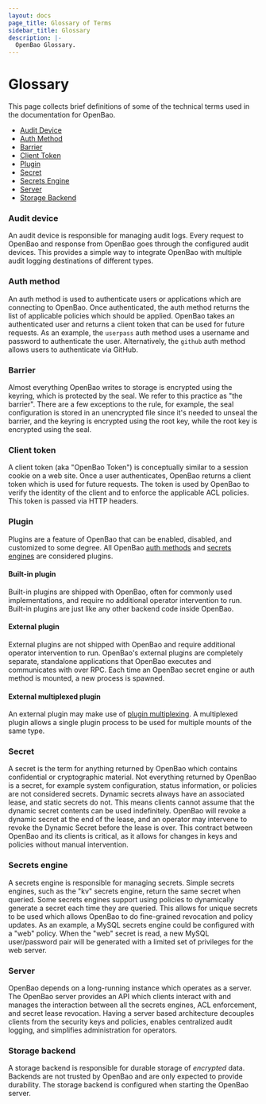 ```yaml
---
layout: docs
page_title: Glossary of Terms
sidebar_title: Glossary
description: |-
  OpenBao Glossary.
---
```


# Glossary

This page collects brief definitions of some of the technical terms used in the
documentation for OpenBao.

- [Audit Device](#audit-device)
- [Auth Method](#auth-method)
- [Barrier](#barrier)
- [Client Token](#client-token)
- [Plugin](#plugin)
- [Secret](#secret)
- [Secrets Engine](#secrets-engine)
- [Server](#server)
- [Storage Backend](#storage-backend)

### Audit device

An audit device is responsible for managing audit logs.
Every request to OpenBao and response from OpenBao goes through the configured
audit devices. This provides a simple way to integrate OpenBao with multiple
audit logging destinations of different types.

### Auth method

An auth method is used to authenticate users or applications
which are connecting to OpenBao. Once authenticated, the auth method returns the
list of applicable policies which should be applied. OpenBao takes an
authenticated user and returns a client token that can be used for future
requests. As an example, the `userpass` auth method uses a username and
password to authenticate the user. Alternatively, the `github` auth method
allows users to authenticate via GitHub.

### Barrier

Almost everything OpenBao writes to storage is encrypted using the keyring, which is protected by the seal. We refer to this practice as "the barrier". There are a few exceptions to the rule, for example, the seal configuration is stored in an unencrypted file since it's needed to unseal the barrier, and the keyring is encrypted using the root key, while the root key is encrypted using the seal.

### Client token

A client token (aka "OpenBao Token") is conceptually
similar to a session cookie on a web site. Once a user authenticates, OpenBao
returns a client token which is used for future requests. The token is used by
OpenBao to verify the identity of the client and to enforce the applicable ACL
policies. This token is passed via HTTP headers.

### Plugin

Plugins are a feature of OpenBao that can be enabled, disabled, and customized to
some degree. All OpenBao [auth methods](/docs/auth) and [secrets engines](/docs/secrets)
are considered plugins.

#### Built-in plugin

Built-in plugins are shipped with OpenBao, often for commonly used
implementations, and require no additional operator intervention to run.
Built-in plugins are just like any other backend code inside OpenBao.

#### External plugin

External plugins are not shipped with OpenBao and require additional operator
intervention to run. OpenBao's external plugins are completely separate,
standalone applications that OpenBao executes and communicates with over RPC.
Each time an OpenBao secret engine or auth method is mounted, a new process is
spawned.

#### External multiplexed plugin

An external plugin may make use of [plugin multiplexing](/docs/plugins/plugin-architecture#plugin-multiplexing).
A multiplexed plugin allows a single plugin process to be used for multiple
mounts of the same type.

### Secret

A secret is the term for anything returned by OpenBao which
contains confidential or cryptographic material. Not everything returned by
OpenBao is a secret, for example system configuration, status information, or
policies are not considered secrets. Dynamic secrets always have an associated lease, and static secrets do not.
This means clients cannot assume that the dynamic secret contents can be used
indefinitely. OpenBao will revoke a dynamic secret at the end of the lease, and an
operator may intervene to revoke the Dynamic Secret before the lease is over. This
contract between OpenBao and its clients is critical, as it allows for changes
in keys and policies without manual intervention.

### Secrets engine

A secrets engine is responsible for managing secrets.
Simple secrets engines, such as the "kv" secrets engine, return the same
secret when queried. Some secrets engines support using policies to
dynamically generate a secret each time they are queried. This allows for
unique secrets to be used which allows OpenBao to do fine-grained revocation and
policy updates. As an example, a MySQL secrets engine could be configured with
a "web" policy. When the "web" secret is read, a new MySQL user/password pair
will be generated with a limited set of privileges for the web server.

### Server

OpenBao depends on a long-running instance which operates as a
server. The OpenBao server provides an API which clients interact with and
manages the interaction between all the secrets engines, ACL enforcement, and
secret lease revocation. Having a server based architecture decouples clients
from the security keys and policies, enables centralized audit logging, and
simplifies administration for operators.

### Storage backend

A storage backend is responsible for durable storage of
_encrypted_ data. Backends are not trusted by OpenBao and are only expected to
provide durability. The storage backend is configured when starting the OpenBao
server.
